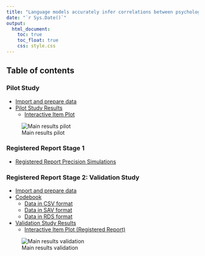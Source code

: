 ```yaml
---
title: "Language models accurately infer correlations between psychological items and scales from text alone"
date: "`r Sys.Date()`"
output: 
  html_document:
    toc: true
    toc_float: true
    css: style.css 
---
```


## Table of contents

### Pilot Study
- [Import and prepare data](1_vector_to_cosine.html)
- [Pilot Study Results](validation_study.html)
  - [Interactive Item Plot](2_interactive_item_plot.html)

![Main results pilot](Figure_pilot.png)

### Registered Report Stage 1
- [Registered Report Precision Simulations](3_rr_precision_simulations.html)
 
### Registered Report Stage 2: Validation Study
- [Import and prepare data](1_import_validation_study.html)
- [Codebook](codebook.html)
  - [Data in CSV format](rr_data.csv)
  - [Data in SAV format](rr_data.sav)
  - [Data in RDS format](rr_data.rds)
- [Validation Study Results](validation_study.html)
  - [Interactive Item Plot (Registered Report)](2_interactive_item_plot_rr.html)


![Main results validation](Figure_rr.png)
